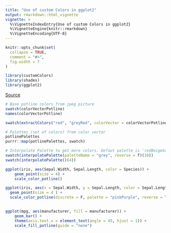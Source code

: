 ```yaml
---
title: "Use of custom Colors in ggplot2"
output: rmarkdown::html_vignette
vignette: >
  %\VignetteIndexEntry{Use of custom Colors in ggplot2}
  %\VignetteEngine{knitr::rmarkdown}
  %\VignetteEncoding{UTF-8}
---
```


```r
knitr::opts_chunk$set(
  collapse = TRUE,
  comment = "#>",
  fig.width = 7
)
```

```r
library(customColors)
library(shades)
library(ggplot2)
```

[Source](https://drsimonj.svbtle.com/creating-corporate-colour-palettes-for-ggplot2 "https://drsimonj.svbtle.com/creating-corporate-colour-palettes-for-ggplot2")

```r
# Base potline colors from jpeg picture
swatch(colorVectorPotline)
names(colorVectorPotline)
```

```r
swatch(extractColors("red", "greyRed", colorVector = colorVectorPotline))
```

```r
# Palettes (set of colors) from color vector
potlinePalettes
purrr::map(potlinePalettes, swatch)
```

```r
# Interpolate Palette to get more colors. Defaut palette is 'redBeigeGrey' from potlinePalette
swatch(interpolatePalette(paletteName = "grey", reverse = T)(10))
swatch(interpolatePalette()(4))
```

```r
ggplot(iris, aes(Sepal.Width, Sepal.Length, color = Species)) +
    geom_point(size = 4) +
    scale_color_potline()
```

```r
ggplot(iris, aes(x = Sepal.Width, y = Sepal.Length, color = Sepal.Length)) +
  geom_point(size = 4 ) +
  scale_color_potline(discrete = F, palette = "pinkPurple", reverse = T)
  
```

```r
ggplot(mpg, aes(manufacturer, fill = manufacturer)) +
    geom_bar() +
    theme(axis.text.x = element_text(angle = 45, hjust = 1)) +
    scale_fill_potline(guide = "none") 

```
